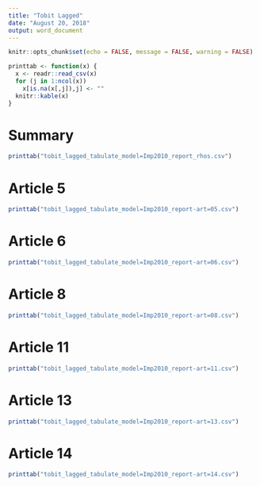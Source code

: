 ```yaml
---
title: "Tobit Lagged"
date: "August 20, 2018"
output: word_document
---
```


```r
knitr::opts_chunk$set(echo = FALSE, message = FALSE, warning = FALSE)

printtab <- function(x) {
  x <- readr::read_csv(x)
  for (j in 1:ncol(x))
    x[is.na(x[,j]),j] <- ""
  knitr::kable(x)
}
```

# Summary

```r
printtab("tobit_lagged_tabulate_model=Imp2010_report_rhos.csv")
```

# Article 5

```r
printtab("tobit_lagged_tabulate_model=Imp2010_report-art=05.csv")
```

# Article 6

```r
printtab("tobit_lagged_tabulate_model=Imp2010_report-art=06.csv")
```

# Article 8

```r
printtab("tobit_lagged_tabulate_model=Imp2010_report-art=08.csv")
```

# Article 11

```r
printtab("tobit_lagged_tabulate_model=Imp2010_report-art=11.csv")
```


# Article 13

```r
printtab("tobit_lagged_tabulate_model=Imp2010_report-art=13.csv")
```

# Article 14

```r
printtab("tobit_lagged_tabulate_model=Imp2010_report-art=14.csv")
```

